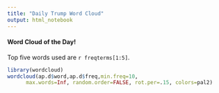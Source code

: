 ```yaml
---
title: "Daily Trump Word Cloud"
output: html_notebook
---
```

#### Word Cloud of the Day!

Top five words used are `r freqterms[1:5]`. 

```r
library(wordcloud)
wordcloud(ap.d$word,ap.d$freq,min.freq=10,
      max.words=Inf, random.order=FALSE, rot.per=.15, colors=pal2)

```

<script type="text/javascript">
amzn_assoc_placement = "adunit0";
amzn_assoc_search_bar = "true";
amzn_assoc_tracking_id = "dynamic-ranges-modifying-macros-2-20";
amzn_assoc_search_bar_position = "bottom";
amzn_assoc_ad_mode = "search";
amzn_assoc_ad_type = "smart";
amzn_assoc_marketplace = "amazon";
amzn_assoc_region = "US";
amzn_assoc_title = "Shop Related Products";
amzn_assoc_default_search_phrase = "anti-trump";
amzn_assoc_default_category = "All";
amzn_assoc_linkid = "4d844a2e130a6cb657f9ce438c8b9051";
</script>
<script src="//z-na.amazon-adsystem.com/widgets/onejs?MarketPlace=US"></script>

<script type="text/javascript">
amzn_assoc_placement = "adunit0";
amzn_assoc_search_bar = "true";
amzn_assoc_tracking_id = "dynamic-ranges-modifying-macros-2-20";
amzn_assoc_search_bar_position = "bottom";
amzn_assoc_ad_mode = "search";
amzn_assoc_ad_type = "smart";
amzn_assoc_marketplace = "amazon";
amzn_assoc_region = "US";
amzn_assoc_title = "Shop Related Products";
amzn_assoc_default_search_phrase = "machine learning";
amzn_assoc_default_category = "All";
amzn_assoc_linkid = "4d844a2e130a6cb657f9ce438c8b9051";
</script>
<script src="//z-na.amazon-adsystem.com/widgets/onejs?MarketPlace=US"></script>
